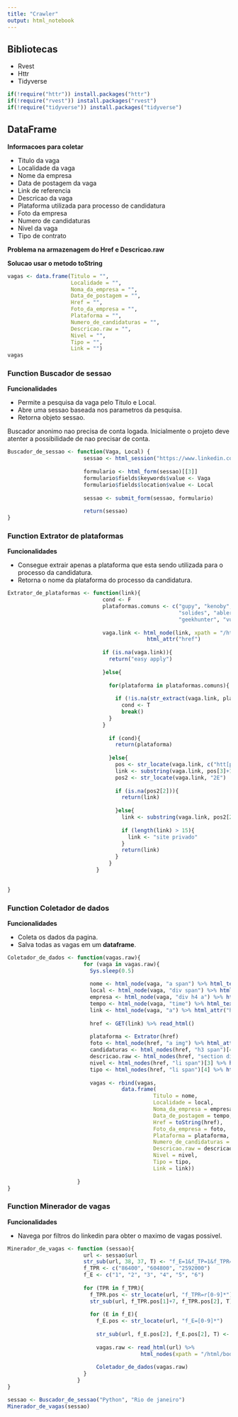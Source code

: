 ```yaml
---
title: "Crawler"
output: html_notebook
---
```


## Bibliotecas
- Rvest
- Httr
- Tidyverse
```r
if(!require("httr")) install.packages("httr")
if(!require("rvest")) install.packages("rvest")
if(!require("tidyverse")) install.packages("tidyverse")
```

## DataFrame

**Informacoes para coletar**

- Titulo da vaga
- Localidade da vaga
- Nome da empresa
- Data de postagem da vaga
- Link de referencia
- Descricao da vaga
- Plataforma utilizada para processo de candidatura
- Foto da empresa
- Numero de candidaturas
- Nivel da vaga
- Tipo de contrato

**Problema na armazenagem do Href e Descricao.raw**

**Solucao usar o metodo toString**

```r
vagas <- data.frame(Titulo = "", 
                    Localidade = "",
                    Noma_da_empresa = "",
                    Data_de_postagem = "",
                    Href = "",
                    Foto_da_empresa = "",
                    Plataforma = "",
                    Numero_de_candidaturas = "",
                    Descricao.raw = "",
                    Nivel = "",
                    Tipo = "",
                    Link = "")
vagas
```

### Function Buscador de sessao

**Funcionalidades**

- Permite a pesquisa da vaga pelo Titulo e Local.
- Abre uma sessao baseada nos parametros da pesquisa.
- Retorna objeto sessao.

Buscador anonimo nao precisa de conta logada.
Inicialmente o projeto deve atenter a possibilidade de nao precisar de conta.
```r

Buscador_de_sessao <- function(Vaga, Local) {
                        sessao <- html_session("https://www.linkedin.com/jobs")
                        
                        formulario <- html_form(sessao)[[3]]
                        formulario$fields$keywords$value <- Vaga
                        formulario$fields$location$value <- Local
                        
                        sessao <- submit_form(sessao, formulario)
                        
                        return(sessao)
}
```


### Function Extrator de plataformas

**Funcionalidades**

- Consegue extrair apenas a plataforma que esta sendo utilizada para o processo da candidatura.
- Retorna o nome da plataforma do processo da candidatura.

```r

Extrator_de_plataformas <- function(link){
                              cond <- F
                              plataformas.comuns <- c("gupy", "kenoby", "infojobs", "careers",
                                                      "solides", "abler", "vagas", "jooble", "revelo",
                                                      "geekhunter", "vulpi", "neuvoo", "myworkday", "greenhouse")
                              
                              vaga.link <- html_node(link, xpath = "/html/body/main/section[1]/section[2]/div[1]/div[2]/a") %>% 
                                            html_attr("href")
                              
                              if (is.na(vaga.link)){
                                return("easy apply")
                                
                              }else{
                                
                                for(plataforma in plataformas.comuns){
                                  
                                  if (!is.na(str_extract(vaga.link, plataforma))){
                                    cond <- T
                                    break()
                                }
                              }
                              
                                if (cond){
                                  return(plataforma)
                                  
                                }else{
                                  pos <- str_locate(vaga.link, c("htt[ps]*%3A%2F%2F", "%2Ecom"))
                                  link <- substring(vaga.link, pos[3]+1, pos[2]-1)
                                  pos2 <- str_locate(vaga.link, "2E")
                                
                                  if (is.na(pos2[2])){
                                    return(link)
                                  
                                  }else{
                                    link <- substring(vaga.link, pos2[2]+1)
                                    
                                    if (length(link) > 15){
                                      link <- "site privado"
                                    }
                                    return(link)
                                  }
                                }
                            }
                    
                    
}
```

### Function Coletador de dados

**Funcionalidades**

- Coleta os dados da pagina.
- Salva todas as vagas em um **dataframe**.


```r
Coletador_de_dados <- function(vagas.raw){
                        for (vaga in vagas.raw){
                          Sys.sleep(0.5)
                      
                          nome <- html_node(vaga, "a span") %>% html_text()
                          local <- html_node(vaga, "div span") %>% html_text()
                          empresa <- html_node(vaga, "div h4 a") %>% html_text()
                          tempo <- html_node(vaga, "time") %>% html_text()
                          link <- html_node(vaga, "a") %>% html_attr("href")
                          
                          href <- GET(link) %>% read_html()
                          
                          plataforma <- Extrator(href)
                          foto <- html_node(href, "a img") %>% html_attr("data-delayed-url")
                          candidaturas <- html_nodes(href, "h3 span")[4] %>% html_text()
                          descricao.raw <- html_nodes(href, "section div section div")[14] %>% toString()
                          nivel <- html_nodes(href, "li span")[3] %>% html_text()
                          tipo <- html_nodes(href, "li span")[4] %>% html_text()
                          
                          vagas <- rbind(vagas, 
                                    data.frame(
                                              Titulo = nome, 
                                              Localidade = local,
                                              Noma_da_empresa = empresa,
                                              Data_de_postagem = tempo,
                                              Href = toString(href),
                                              Foto_da_empresa = foto,
                                              Plataforma = plataforma,
                                              Numero_de_candidaturas = candidaturas,
                                              Descricao.raw = descricao.raw,
                                              Nivel = nivel,
                                              Tipo = tipo,
                                              Link = link))
                          
                      }
}
```



### Function Minerador de vagas

**Funcionalidades**

- Navega por filtros do linkedin para obter o maximo de vagas possivel.

```r

Minerador_de_vagas <- function (sessao){
                        url <- sessao$url
                        str_sub(url, 38, 37, T) <- "f_E=1&f_TP=1&f_TPR=r0&"
                        f_TPR <- c("86400", "604800", "2592000")
                        f_E <- c("1", "2", "3", "4", "5", "6")
                        
                        for (TPR in f_TPR){
                          f_TPR.pos <- str_locate(url, "f_TPR=r[0-9]*")
                          str_sub(url, f_TPR.pos[1]+7, f_TPR.pos[2], T) <- TPR
                          
                          for (E in f_E){
                            f_E.pos <- str_locate(url, "f_E=[0-9]*")
                            
                            str_sub(url, f_E.pos[2], f_E.pos[2], T) <- E
                            
                            vagas.raw <- read_html(url) %>% 
                                          html_nodes(xpath = "/html/body/main/div/section[2]/ul/li")
                            
                            Coletador_de_dados(vagas.raw)
                        }
                      }
}

sessao <- Buscador_de_sessao("Python", "Rio de janeiro")
Minerador_de_vagas(sessao)
```



